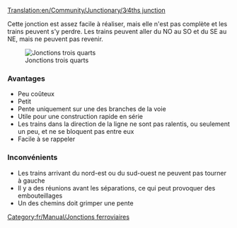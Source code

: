 [[Translation:en/Community/Junctionary/3∕4ths junction]]

{{fr/Community/Junctionary/Menu de Croisements}}
Cette jonction est assez facile à réaliser, mais elle n'est pas complète et les trains peuvent s'y perdre. Les trains peuvent aller du NO au SO et du SE au NE, mais ne peuvent pas revenir.

[[File:en/Community/Junctionary/3.4ths junction.png|center|frame|Jonctions trois quarts]]

===Avantages===
*Peu coûteux
*Petit
*Pente uniquement sur une des branches de la voie
*Utile pour une construction rapide en série
*Les trains dans la direction de la ligne ne sont pas ralentis, ou seulement un peu, et ne se bloquent pas entre eux
*Facile à se rappeler

===Inconvénients===
*Les trains arrivant du nord-est ou du sud-ouest ne peuvent pas tourner à gauche
*Il y a des réunions avant les séparations, ce qui peut provoquer des embouteillages
*Un des chemins doit grimper une pente

[[Category:fr/Manual/Jonctions ferroviaires]]